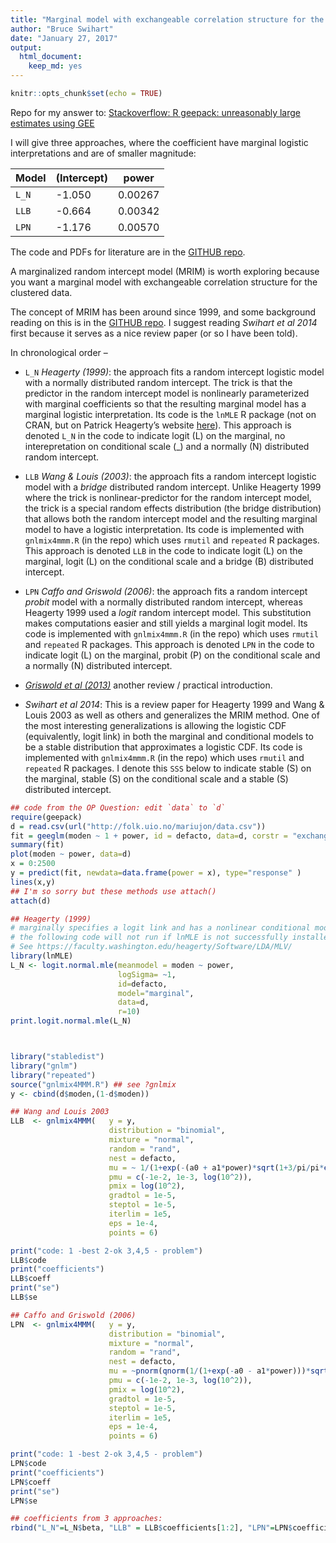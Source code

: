 ```yaml
---
title: "Marginal model with exchangeable correlation structure for the clustered data."
author: "Bruce Swihart"
date: "January 27, 2017"
output: 
  html_document: 
    keep_md: yes
---
```


```r
knitr::opts_chunk$set(echo = TRUE)
```

Repo for my answer to:
[Stackoverflow:  R geepack: unreasonably large estimates using GEE](http://stackoverflow.com/q/41683769/2727349)

I will give three approaches, where the coefficient have marginal logistic interpretations and are of smaller magnitude:


| Model | (Intercept) |  power |
|-------|-------------|------|
| `L_N`   |   -1.050| 0.00267    |
| `LLB`   |   -0.664| 0.00342    |
| `LPN`   |   -1.176| 0.00570    |

The code and PDFs for literature are in the [GITHUB repo](https://github.com/swihart/marginal-model-clustered-data).

A marginalized random intercept model (MRIM) is worth exploring because you want a marginal model with exchangeable correlation structure for the clustered data.  

The concept of MRIM has been around since 1999, and some background reading on this is in the [GITHUB repo](https://github.com/swihart/marginal-model-clustered-data).  I suggest reading *Swihart et al 2014* first because it serves as a nice review paper (or so I have been told).

In chronological order --

  * `L_N`  *Heagerty (1999)*:  the approach fits a random intercept logistic model with a normally distributed random intercept.  The trick is that the predictor in the random intercept model is nonlinearly parameterized with marginal coefficients so that the resulting marginal model has a marginal logistic interpretation.  Its code is the `lnMLE` R package (not on CRAN, but on Patrick Heagerty's website [here](https://faculty.washington.edu/heagerty/Software/LDA/MLV/)).  This approach is denoted `L_N` in the code to indicate logit (L) on the marginal, no interepretation on conditional scale (_) and a normally (N) distributed random intercept.

  * `LLB`  *Wang & Louis (2003)*:  the approach fits a random intercept logistic model with a *bridge* distributed random intercept.  Unlike Heagerty 1999 where the trick is nonlinear-predictor for the random intercept model, the trick is a special random effects distribution (the bridge distribution) that allows both the random intercept model and the resulting marginal model to have a logistic interpretation.  Its code is implemented with `gnlmix4mmm.R` (in the repo) which uses `rmutil` and `repeated` R packages.  This approach is denoted `LLB` in the code to indicate logit (L) on the marginal, logit (L) on the conditional scale and a bridge (B) distributed intercept.

  * `LPN`  *Caffo and Griswold (2006)*:  the approach fits a random intercept *probit* model with a normally distributed random intercept, whereas Heagerty 1999 used a *logit* random intercept model.  This substitution makes computations easier and still yields a marginal logit model.  Its code is implemented with `gnlmix4mmm.R` (in the repo) which uses `rmutil` and `repeated` R packages.  This approach is denoted `LPN` in the code to indicate logit (L) on the marginal, probit (P)  on the conditional scale and a normally (N) distributed intercept.

  *  [*Griswold et al (2013)*](https://www.ncbi.nlm.nih.gov/pmc/articles/PMC3865434/) another review / practical introduction.
  
  *  *Swihart et al 2014*:  This is a review paper for Heagerty 1999 and Wang & Louis 2003 as well as others and generalizes the MRIM method.  One of the most interesting generalizations is allowing the logistic CDF (equivalently, logit link) in both the marginal and conditional models to be a stable distribution that approximates a logistic CDF.  Its code is implemented with `gnlmix4mmm.R` (in the repo) which uses `rmutil` and `repeated` R packages.  I denote this `SSS` below to indicate stable (S) on the marginal, stable (S) on the conditional scale and a stable (S) distributed intercept.
  
```r
## code from the OP Question: edit `data` to `d` 
require(geepack)
d = read.csv(url("http://folk.uio.no/mariujon/data.csv"))
fit = geeglm(moden ~ 1 + power, id = defacto, data=d, corstr = "exchangeable", family=binomial)
summary(fit)
plot(moden ~ power, data=d)
x = 0:2500
y = predict(fit, newdata=data.frame(power = x), type="response" )
lines(x,y)
## I'm so sorry but these methods use attach()
attach(d)

## Heagerty (1999) 
# marginally specifies a logit link and has a nonlinear conditional model
# the following code will not run if lnMLE is not successfully installed.  
# See https://faculty.washington.edu/heagerty/Software/LDA/MLV/
library(lnMLE)
L_N <- logit.normal.mle(meanmodel = moden ~ power,
                        logSigma= ~1,
                        id=defacto,
                        model="marginal",
                        data=d,
                        r=10) 
print.logit.normal.mle(L_N)



library("stabledist")
library("gnlm")
library("repeated")
source("gnlmix4MMM.R") ## see ?gnlmix 
y <- cbind(d$moden,(1-d$moden))

## Wang and Louis 2003
LLB  <- gnlmix4MMM(   y = y,
                      distribution = "binomial",
                      mixture = "normal",
                      random = "rand",
                      nest = defacto,
                      mu = ~ 1/(1+exp(-(a0 + a1*power)*sqrt(1+3/pi/pi*exp(pmix)) - sqrt(1+3/pi/pi*exp(pmix))*log(sin(pi*pnorm(rand/sqrt(exp(pmix)))/sqrt(1+3/pi/pi*exp(pmix)))/sin(pi*(1-pnorm(rand/sqrt(exp(pmix))))/sqrt(1+3/pi/pi*exp(pmix)))))),
                      pmu = c(-1e-2, 1e-3, log(10^2)),
                      pmix = log(10^2),
                      gradtol = 1e-5,
                      steptol = 1e-5,
                      iterlim = 1e5,
                      eps = 1e-4,
                      points = 6)

print("code: 1 -best 2-ok 3,4,5 - problem")
LLB$code
print("coefficients")
LLB$coeff
print("se")
LLB$se

## Caffo and Griswold (2006) 
LPN  <- gnlmix4MMM(   y = y,
                      distribution = "binomial",
                      mixture = "normal",
                      random = "rand",
                      nest = defacto,
                      mu = ~pnorm(qnorm(1/(1+exp(-a0 - a1*power)))*sqrt(1+exp(pmix)) + rand),
                      pmu = c(-1e-2, 1e-3, log(10^2)),
                      pmix = log(10^2),
                      gradtol = 1e-5,
                      steptol = 1e-5,
                      iterlim = 1e5,
                      eps = 1e-4,
                      points = 6)

print("code: 1 -best 2-ok 3,4,5 - problem")
LPN$code
print("coefficients")
LPN$coeff
print("se")
LPN$se

## coefficients from 3 approaches:
rbind("L_N"=L_N$beta, "LLB" = LLB$coefficients[1:2], "LPN"=LPN$coefficients[1:2])
```


  